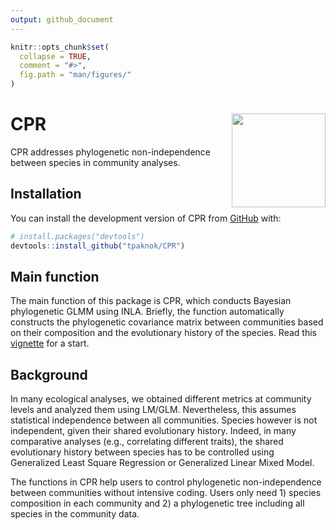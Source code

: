 ```yaml
---
output: github_document
---
```


<!-- README.md is generated from README.Rmd. Please edit that file -->

```r
knitr::opts_chunk$set(
  collapse = TRUE,
  comment = "#>",
  fig.path = "man/figures/"
)
```

# CPR <img src="man/figures/logo.png" align="right" height="150" />
<!-- badges: start -->
<!-- badges: end -->

CPR addresses phylogenetic non-independence between species in community analyses.

## Installation

You can install the development version of CPR from [GitHub](https://github.com/) with:

```r
# install.packages("devtools")
devtools::install_github("tpaknok/CPR")
```

## Main function
The main function of this package is CPR, which conducts Bayesian phylogenetic GLMM using INLA. Briefly, the function automatically constructs the phylogenetic covariance matrix between communities based on their composition and the evolutionary history of the species. Read this [vignette](https://tpaknok.github.io/CPR/articles/Empirical_single.html) for a start.

## Background
In many ecological analyses, we obtained different metrics at community levels and analyzed them using LM/GLM. Nevertheless, this assumes statistical independence between all communities. Species however is not independent, given their shared evolutionary history. Indeed, in many comparative analyses (e.g., correlating different traits), the shared evolutionary history between species has to be controlled using Generalized Least Square Regression or Generalized Linear Mixed Model. 

The functions in CPR help users to control phylogenetic non-independence between communities without intensive coding. Users only need 1) species composition in each community and 2) a phylogenetic tree including all species in the community data.
